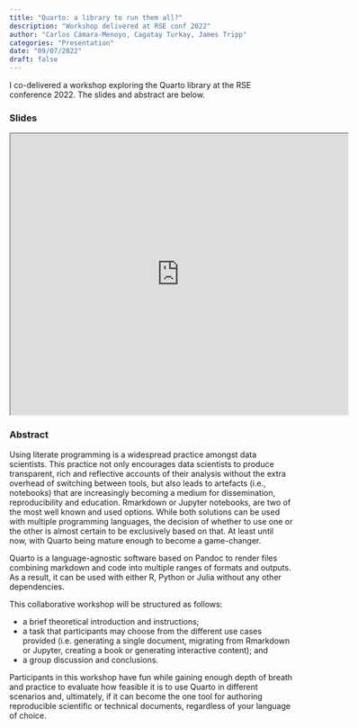 ```yaml
---
title: "Quarto: a library to run them all?"
description: "Workshop delivered at RSE conf 2022"
author: "Carlos Cámara-Menoyo, Cagatay Turkay, James Tripp"
categories: "Presentation"
date: "09/07/2022"
draft: false
---
```


I co-delivered a workshop exploring the Quarto library at the RSE conference 2022. The slides and abstract are below.

### Slides

<iframe src="https://warwickcim.github.io/quarto-workshop/slides/slides.html" height="500" width="600"></iframe>

### Abstract

Using literate programming is a widespread practice amongst data scientists. This practice not only encourages data scientists to produce transparent, rich and reflective accounts of their analysis without the extra overhead of switching between tools, but also leads to artefacts (i.e., notebooks) that are increasingly becoming a medium for dissemination, reproducibility and education. Rmarkdown or Jupyter notebooks, are two of the most well known and used options. While both solutions can be used with multiple programming languages, the decision of whether to use one or the other is almost certain to be exclusively based on that. At least until now, with Quarto being mature enough to become a game-changer.

Quarto is a language-agnostic software based on Pandoc to render files combining markdown and code into multiple ranges of formats and outputs. As a result, it can be used with either R, Python or Julia without any other dependencies.

This collaborative workshop will be structured as follows: 

* a brief theoretical introduction and instructions; 
* a task that participants may choose from the different use cases provided (i.e. generating a single document, migrating from Rmarkdown or Jupyter, creating a book or generating interactive content); and 
* a group discussion and conclusions.

Participants in this workshop have fun while gaining enough depth of breath and practice to evaluate how feasible it is to use Quarto in different scenarios and, ultimately, if it can become the one tool for authoring reproducible scientific or technical documents, regardless of your language of choice.